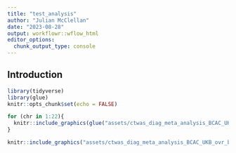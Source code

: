 ```yaml
---
title: "test_analysis"
author: "Julian McClellan"
date: "2023-08-28"
output: workflowr::wflow_html
editor_options:
  chunk_output_type: console
---
```


## Introduction

```r
library(tidyverse)
library(glue)
knitr::opts_chunk$set(echo = FALSE)
```

```r
for (chr in 1:22){
  knitr::include_graphics(glue("assets/ctwas_diag_meta_analysis_BCAC_UKB_ovr_brca__Breast_Mammary_Tissue__eqtl_chr{chr}.png"), error=F)
}
```

```r
knitr::include_graphics("assets/ctwas_diag_meta_analysis_BCAC_UKB_ovr_brca__Breast_Mammary_Tissue__eqtl_chr1.png", error=F)
```
